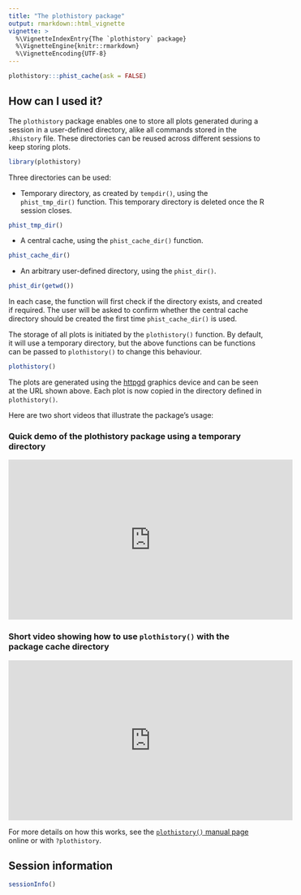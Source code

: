 ```yaml
---
title: "The plothistory package"
output: rmarkdown::html_vignette
vignette: >
  %\VignetteIndexEntry{The `plothistory` package}
  %\VignetteEngine{knitr::rmarkdown}
  %\VignetteEncoding{UTF-8}
---
```


```r
plothistory:::phist_cache(ask = FALSE)
```

## How can I used it?

The `plothistory` package enables one to store all plots generated
during a session in a user-defined directory, alike all commands
stored in the `.Rhistory` file. These directories can be reused across
different sessions to keep storing plots.

```r
library(plothistory)
```

Three directories can be used:

- Temporary directory, as created by `tempdir()`, using the
  `phist_tmp_dir()` function. This temporary directory is deleted once
  the R session closes.

```r
phist_tmp_dir()
```

- A central cache, using the `phist_cache_dir()` function.

```r
phist_cache_dir()
```

- An arbitrary user-defined directory, using the `phist_dir()`.

```r
phist_dir(getwd())
```

In each case, the function will first check if the directory exists,
and created if required. The user will be asked to confirm whether the
central cache directory should be created the first time
`phist_cache_dir()` is used.

The storage of all plots is initiated by the `plothistory()`
function. By default, it will use a temporary directory, but the above
functions can be functions can be passed to `plothistory()` to change
this behaviour.

```r
plothistory()
```

The plots are generated using the
[httpgd](https://nx10.github.io/httpgd/) graphics device and can be seen
at the URL shown above. Each plot is now copied in the directory
defined in `plothistory()`.

Here are two short videos that illustrate the package's usage:

### Quick demo of the plothistory package using a temporary directory

<iframe width="560" height="315" src="https://www.youtube-nocookie.com/embed/6pZaaAS_hqM?si=XON7xudOlmcHSOuR" title="YouTube video player" frameborder="0" allow="accelerometer; autoplay; clipboard-write; encrypted-media; gyroscope; picture-in-picture; web-share" referrerpolicy="strict-origin-when-cross-origin" allowfullscreen></iframe>

### Short video showing how to use `plothistory()` with the package cache directory

<iframe width="560" height="315" src="https://www.youtube-nocookie.com/embed/kA9uhSm45oU?si=zoxlLeS_Axzs4Mpl" title="YouTube video player" frameborder="0" allow="accelerometer; autoplay; clipboard-write; encrypted-media; gyroscope; picture-in-picture; web-share" referrerpolicy="strict-origin-when-cross-origin" allowfullscreen></iframe>

For more details on how this works, see the [`plothistory()` manual
page](https://lgatto.github.io/plothistory/reference/plothistory.html)
online or with `?plothistory`.

## Session information

```r
sessionInfo()
```

